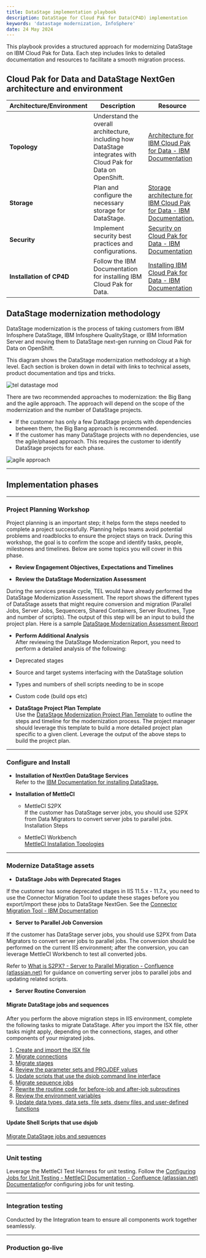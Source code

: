 ```yaml
---
title: DataStage implementation playbook
description: DataStage for Cloud Pak for Data(CP4D) implementation
keywords: 'datastage modernization, InfoSphere'
date: 24 May 2024
---
```



This playbook provides a structured approach for modernizing DataStage on IBM Cloud Pak for Data. Each step includes links to detailed documentation and resources to facilitate a smooth migration process.


<Row>
<Column colMd={9} colLg={9}>


## Cloud Pak for Data and DataStage NextGen architecture and environment

| Architecture/Environment | Description | Resource |
| --- | --- | --- |
| **Topology** | Understand the overall architecture, including how DataStage integrates with Cloud Pak for Data on OpenShift.  | <a href='https://www.ibm.com/docs/en/cloud-paks/cp-data/4.8.x?topic=planning-architecture' target='_blank' rel='noreferrer noopener'>Architecture for IBM Cloud Pak for Data - IBM Documentation</a> |
| **Storage** | Plan and configure the necessary storage for DataStage. | <a href='https://www.ibm.com/docs/en/cloud-paks/cp-data/4.8.x?topic=architecture-storage' target='_blank' rel='noreferrer noopener'>Storage architecture for IBM Cloud Pak for Data - IBM Documentation.</a> |
| **Security** | Implement security best practices and configurations.  | <a href='https://www.ibm.com/docs/en/cloud-paks/cp-data/4.8.x?topic=planning-security-considerations' target='_blank' rel='noreferrer noopener'>Security on Cloud Pak for Data - IBM Documentation</a> |
| **Installation of CP4D** | Follow the IBM Documentation for installing IBM Cloud Pak for Data. | <a href='https://www.ibm.com/docs/en/cloud-paks/cp-data/4.8.x?topic=installing' target='_blank' rel='noreferrer noopener'>Installing IBM Cloud Pak for Data - IBM Documentation</a> |


## DataStage modernization methodology

DataStage modernization is the process of taking customers from IBM Infosphere DataStage, IBM Infosphere QualityStage, or IBM Information Server and moving them to DataStage next-gen running on Cloud Pak for Data on OpenShift.


This diagram shows the DataStage modernization methodology at a high level. Each section is
broken down in detail with links to technical assets, product documentation and tips and
tricks.

![tel datastage mod](../images/tel-datastage-mod.png)

There are two recommended approaches to modernization: the Big Bang and the agile approach.  The approach will depend on the scope of the modernization and the number of DataStage projects.  

* If the customer has only a few DataStage projects with dependencies between them, the Big Bang approach is recommended.  
* If the customer has many DataStage projects with no dependencies, use the agile/phased approach.  This requires the customer to identify DataStage projects for each phase. 

![agile approach](../images/agile-mod.png)


</Column>
</Row>

<Row>

<Column>

-----

## Implementation phases

-----

### Project Planning Workshop

Project planning is an important step; it helps form the steps needed to complete a project successfully. Planning helps teams avoid potential problems and roadblocks to ensure the project stays on track.  During this workshop, the goal is to confirm the scope and identify tasks, people, milestones and timelines.  Below are some topics you will cover in this phase.

* **Review Engagement Objectives, Expectations and Timelines** <br/>

* **Review the DataStage Modernization Assessment**<br/>

During the services presale cycle, TEL would have already performed the DataStage Modernization Assessment.  The report shows the different types of DataStage assets that might require conversion and migration (Parallel Jobs, Server Jobs, Sequencers, Shared Containers, Server Routines, Type and number of scripts).  The output of this step will be an input to build the project plan.  Here is a sample <a href='https://ibm.box.com/s/9uixx7ngpptlu6rqm4toevv23tc0r9ty' target='_blank' rel='noreferrer noopener'>DataStage Modernization Assessment Report</a>

* **Perform Additional Analysis**<br/>
After reviewing the DataStage Modernization Report, you need to perform a detailed analysis of the following:
* Deprecated stages
* Source and target systems interfacing with the DataStage solution
* Types and numbers of shell scripts needing to be in scope
* Custom code (build ops etc)

* **DataStage Project Plan Template**<br/>
Use the <a href='https://ibm.box.com/s/si1sn2fgbyu1m4gsof15oivy923kf0bz' target='_blank' rel='noreferrer noopener'>DataStage Modernization Project Plan Template</a> to outline the steps and timeline for the modernization process.  The project manager should leverage this template to build a more detailed project plan specific to a given client.  Leverage the output of the above steps to build the project plan.


</Column>
</Row>

<Row>

<Column>

-----

### Configure and Install

* **Installation of NextGen DataStage Services** <br/>
Refer to the <a href='https://www.ibm.com/docs/en/cloud-paks/cp-data/4.8.x?topic=datastage-installing' target='_blank' rel='noreferrer noopener'>IBM Documentation for installing DataStage.</a>

* **Installation of MettleCI** <br/>
   *	MettleCI S2PX<br/>
   If the customer has DataStage server jobs, you should use S2PX from Data Migrators to convert server jobs to parallel jobs.  Installation Steps

   * MettleCI Workbench<br/>
   <a href='https://datamigrators.atlassian.net/wiki/x/FwBGYQ' target='_blank' rel='noreferrer noopener'>MettleCI Installation Topologies</a>


</Column>
</Row>

<Row>

<Column>

-----

### Modernize DataStage assets

* **DataStage Jobs with Deprecated Stages**<br/>

If the customer has some deprecated stages in IIS 11.5.x - 11.7.x, you need to use the Connector Migration Tool to update these stages before you export/import these jobs to DataStage NextGen. See the <a href='https://www.ibm.com/docs/en/iis/11.3?topic=connectivity-connector-migration-tool' target='_blank' rel='noreferrer noopener'>Connector Migration Tool - IBM Documentation</a>


* **Server to Parallel Job Conversion**

If the customer has DataStage server jobs, you should use S2PX from Data Migrators to convert server jobs to parallel jobs.  The conversion should be performed on the current IIS environment; after the conversion, you can leverage MettleCI Workbench to test all converted jobs.<br/>

Refer to <a href='https://datamigrators.atlassian.net/wiki/spaces/S2PX/pages/1978630297/What+is+S2PX' target='_blank' rel='noreferrer noopener'>What is S2PX? - Server to Parallel Migration - Confluence (atlassian.net)</a> for guidance on converting server jobs to parallel jobs and updating related scripts.  


* **Server Routine Conversion**

#### Migrate DataStage jobs and sequences

After you perform the above migration steps in IIS environment, complete the following tasks to migrate DataStage. After you import the ISX file, other tasks might apply, depending on the connections, stages, and other components of your migrated jobs.

1. <a href='https://www.ibm.com/docs/en/SSQNUZ_4.8.x/dstage/dsnav/topics/migration.html#migrating-datastage__isx' target='_blank' rel='noreferrer noopener'>Create and import the ISX file</a>
2. <a href='https://www.ibm.com/docs/en/SSQNUZ_4.8.x/dstage/dsnav/topics/migration.html#migrating-datastage__connections' target='_blank' rel='noreferrer noopener'>Migrate connections</a>
3. <a href='https://www.ibm.com/docs/en/SSQNUZ_4.8.x/dstage/dsnav/topics/migration.html#migrating-datastage__stages' target='_blank' rel='noreferrer noopener'>Migrate stages</a>
4. <a href='https://www.ibm.com/docs/en/SSQNUZ_4.8.x/dstage/dsnav/topics/migration.html#migrating-datastage__parameters' target='_blank' rel='noreferrer noopener'>Review the parameter sets and PROJDEF values</a>
5. <a href='https://www.ibm.com/docs/en/SSQNUZ_4.8.x/dstage/dsnav/topics/migration.html#migrating-datastage__dsjob' target='_blank' rel='noreferrer noopener'>Update scripts that use the dsjob command line interface</a>
6. <a href='https://www.ibm.com/docs/en/SSQNUZ_4.8.x/dstage/dsnav/topics/migration.html#migrating-datastage__sequence-jobs' target='_blank' rel='noreferrer noopener'>Migrate sequence jobs</a>
7. <a href='https://www.ibm.com/docs/en/SSQNUZ_4.8.x/dstage/dsnav/topics/migration.html#migrating-datastage__subroutines' target='_blank' rel='noreferrer noopener'>Rewrite the routine code for before-job and after-job subroutines</a>
8. <a href='https://www.ibm.com/docs/en/SSQNUZ_4.8.x/dstage/dsnav/topics/migration.html#migrating-datastage__env' target='_blank' rel='noreferrer noopener'>Review the environment variables</a>
9. <a href='https://www.ibm.com/docs/en/SSQNUZ_4.8.x/dstage/dsnav/topics/migration.html#migrating-datastage__other' target='_blank' rel='noreferrer noopener'>Update data types, data sets, file sets, dsenv files, and user-defined functions</a>

#### Update Shell Scripts that use dsjob

<a href='https://www.ibm.com/docs/en/cloud-paks/cp-data/4.8.x?topic=data-migrating-datastage-jobs' target='_blank' rel='noreferrer noopener'>Migrate DataStage jobs and sequences</a>

</Column>
</Row>

<Row>

<Column>

-----

### Unit testing

Leverage the MettleCI Test Harness for unit testing. Follow the <a href='https://datamigrators.atlassian.net/wiki/spaces/MCIDOC/pages/470319149/Configuring+Jobs+for+Unit+Testing' target='_blank' rel='noreferrer noopener'>Configuring Jobs for Unit Testing - MettleCI Documentation - Confluence (atlassian.net)
Documentation</a>for configuring jobs for unit testing.

</Column>
</Row>

<Row>

<Column>

-----

### Integration testing

Conducted by the Integration team to ensure all components work together seamlessly.

-----

### Production go-live

</Column>

</Row>

